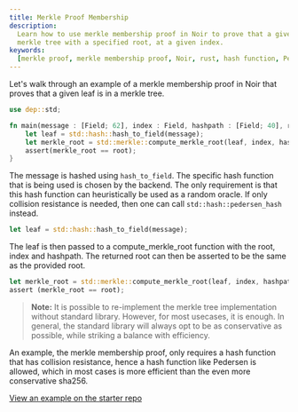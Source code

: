 ```yaml
---
title: Merkle Proof Membership
description:
  Learn how to use merkle membership proof in Noir to prove that a given leaf is a member of a
  merkle tree with a specified root, at a given index.
keywords:
  [merkle proof, merkle membership proof, Noir, rust, hash function, Pedersen, sha256, merkle tree]
---
```


Let's walk through an example of a merkle membership proof in Noir that proves that a given leaf is
in a merkle tree.

```rust
use dep::std;

fn main(message : [Field; 62], index : Field, hashpath : [Field; 40], root : Field) {
    let leaf = std::hash::hash_to_field(message);
    let merkle_root = std::merkle::compute_merkle_root(leaf, index, hashpath);
    assert(merkle_root == root);
}

```

The message is hashed using `hash_to_field`. The specific hash function that is being used is chosen
by the backend. The only requirement is that this hash function can heuristically be used as a
random oracle. If only collision resistance is needed, then one can call `std::hash::pedersen_hash`
instead.

```rust
let leaf = std::hash::hash_to_field(message);
```

The leaf is then passed to a compute_merkle_root function with the root, index and hashpath. The returned root can then be asserted to be the same as the provided root.

```rust
let merkle_root = std::merkle::compute_merkle_root(leaf, index, hashpath);
assert (merkle_root == root);
```

> **Note:** It is possible to re-implement the merkle tree implementation without standard library.
> However, for most usecases, it is enough. In general, the standard library will always opt to be
> as conservative as possible, while striking a balance with efficiency.

An example, the merkle membership proof, only requires a hash function that has collision
resistance, hence a hash function like Pedersen is allowed, which in most cases is more efficient
than the even more conservative sha256.

[View an example on the starter repo](https://github.com/noir-lang/noir-examples/blob/3ea09545cabfa464124ec2f3ea8e60c608abe6df/stealthdrop/circuits/src/main.nr#L20)
